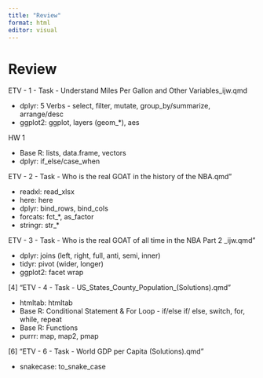 ```yaml
---
title: "Review"
format: html
editor: visual
---
```



# Review


ETV - 1 - Task - Understand Miles Per Gallon and Other Variables_ijw.qmd  

- dplyr: 5 Verbs - select, filter, mutate, group_by/summarize, arrange/desc
- ggplot2: ggplot, layers (geom_*), aes


HW 1

- Base R: lists, data.frame, vectors
- dplyr: if_else/case_when


ETV - 2 - Task - Who is the real GOAT in the history of the NBA.qmd" 

- readxl: read_xlsx
- here: here
- dplyr: bind_rows, bind_cols
- forcats: fct_*, as_factor
- stringr: str_*



ETV - 3 - Task - Who is the real GOAT of all time in the NBA Part 2 _ijw.qmd"


- dplyr: joins (left, right, full, anti, semi, inner)
- tidyr: pivot (wider, longer)
- ggplot2: facet wrap



[4] "ETV - 4 - Task - US_States_County_Population_(Solutions).qmd"

- htmltab: htmltab
- Base R: Conditional Statement & For Loop - if/else if/ else, switch, for, while, repeat
- Base R: Functions
- purrr: map, map2, pmap 


[6] "ETV - 6 - Task - World GDP per Capita (Solutions).qmd"   

- snakecase: to_snake_case